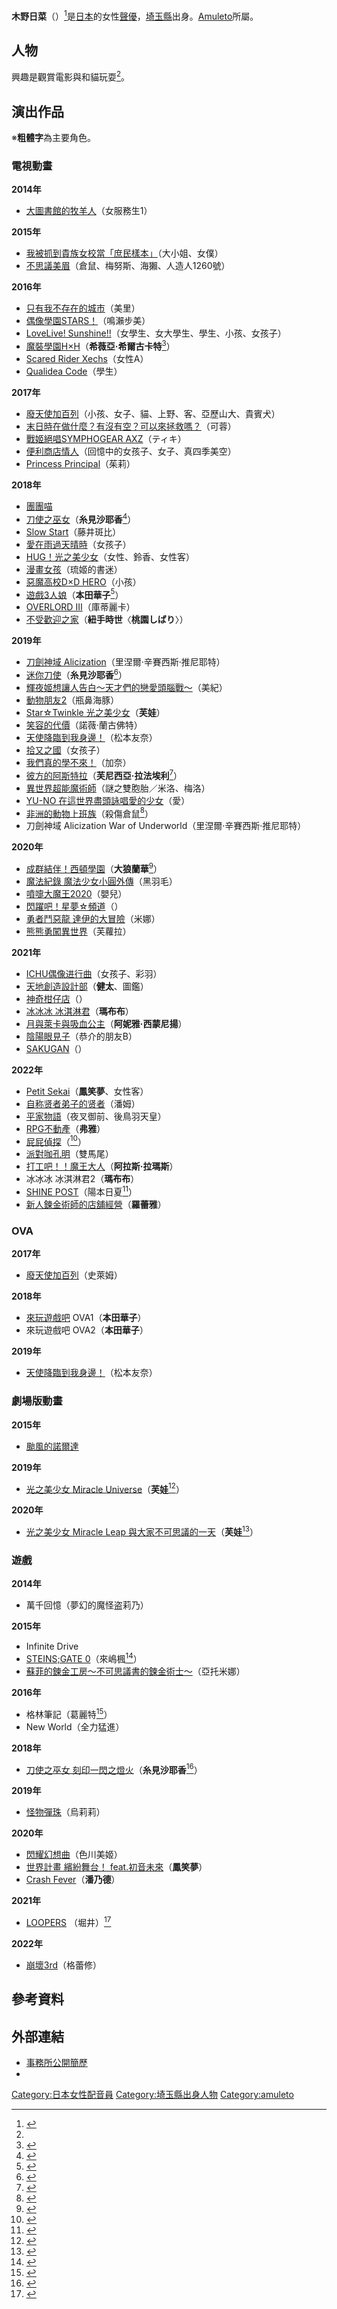 {{配音員
|姓名 = 木野日菜
|圖片 = 
|圖片尺寸 = 
|圖片簡介 = 
|原名 = 
|外文名 = 木野日菜
|外文 = 日文
|羅馬拼音 =
|英文名 = 
|暱稱 = 
|其他藝名 = 
|國籍 =
|民族 =
|籍貫 = 
|出生地= {{JPN}}[[埼玉縣|埼玉縣]]
|生年= 1997
|生月= 2
|生日= 12
|歿年= 
|歿月= 
|歿日= 
|逝世日期 = 
|逝世地點 = 
|職業 = 
|三圍 = 
|血型 = 
|教育程度 = 
|宗教信仰 =
|配偶 = 
|兒女 = 
|父母 = 
|出身地 = 
|出道作 = 
|代表作 =  本田華子（[[遊戲3人娘|遊戲3人娘]]）<br>鳳笑夢（[[世界計畫_多彩舞台_feat.初音未來|世界計畫]]）
|活動時期 = 
|活躍年代 = 
|唱片公司 =
|所屬 = [[Amuleto|Amuleto]]
|網站 = 
|相關團體 =
|module= {{Japanese|embed=yes|japanese=木野 日菜|kana=きの ひな|romaji=Kino Hina}}
}}
'''木野日菜'''（{{bd|1997年|2月12日|catIdx=Kino Hina}}）<ref name="profile">{{Cite web|url=http://amuleto.jp/talents/%E6%9C%A8%E9%87%8E-%E6%97%A5%E8%8F%9C.html|title=木野 日菜Profile|publisher=amuleto|accessdate=2016-06-24|archive-date=2016-06-10|archive-url=https://web.archive.org/web/20160610132519/http://amuleto.jp/talents/%E6%9C%A8%E9%87%8E-%E6%97%A5%E8%8F%9C.html|dead-url=yes|language=ja}}</ref>是[[日本|日本]]的女性[[聲優|聲優]]，[[埼玉縣|埼玉縣]]出身。[[Amuleto|Amuleto]]所屬。

== 人物 ==
興趣是觀賞電影與和貓玩耍<ref name="profile"/>。

== 演出作品 ==
※'''粗體字'''為主要角色。
=== 電視動畫 ===
'''2014年'''
* [[大圖書館的牧羊人|大圖書館的牧羊人]]（女服務生1）

'''2015年'''
* [[我被綁架到貴族女校當「庶民樣本」|我被抓到貴族女校當「庶民樣本」]]（大小姐、女僕）
* [[不思議美眉|不思議美眉]]（倉鼠、梅努斯、海獺、人造人1260號）

'''2016年'''
* [[只有我不存在的城市|只有我不存在的城市]]（美里）
* [[偶像學園STARS！|偶像學園STARS！]]（鳴瀨步美）
* [[LoveLive!_Sunshine!!|LoveLive! Sunshine!!]]（女學生、女大學生、學生、小孩、女孩子）
* [[魔裝學園H×H|魔裝學園H×H]]（'''希薇亞·希爾古卡特'''<ref>{{Cite web|url=http://www.masou-hh.com/staff|title=STAFF、CAST|publisher=電視動畫「魔裝學園H×H」官方網站|accessdate=2016-06-24|archive-date=2016-06-25|archive-url=https://web.archive.org/web/20160625010331/http://www.masou-hh.com/staff/|dead-url=no|language=ja}}</ref>）
* [[Scared_Rider_Xechs|Scared Rider Xechs]]（女性A）
* [[Qualidea_Code|Qualidea Code]]（學生）

'''2017年'''
* [[廢天使加百列|廢天使加百列]]（小孩、女子、貓、上野、客、亞歷山大、貴賓犬）
* [[末日時在做什麼？有沒有空？可以來拯救嗎？|末日時在做什麼？有沒有空？可以來拯救嗎？]]（可蓉）
* [[戰姬絕唱SYMPHOGEAR|戰姬絕唱SYMPHOGEAR AXZ]]（ティキ）
* [[便利商店情人|便利商店情人]]（回憶中的女孩子、女子、真四季美空）
* [[Princess_Principal|Princess Principal]]（茱莉）

'''2018年'''
* [[團團喵|團團喵]]
* [[刀使之巫女|刀使之巫女]]（'''糸見沙耶香'''<ref>{{Cite web|title=CHARACTER|work=原創動畫「刀使之巫女」官方網站|url=http://tojinomiko.jp/chara/04.html|accessdate=2017-08-11|archive-date=2017-08-11|archive-url=https://web.archive.org/web/20170811105603/http://tojinomiko.jp/chara/04.html|dead-url=no|language=ja}}</ref>）
* [[Slow_Start|Slow Start]]（藤井斑比）
* [[愛在雨過天晴時|愛在雨過天晴時]]（女孩子）
* [[HUG！光之美少女|HUG！光之美少女]]（女性、鈴香、女性客）
* [[漫畫女孩|漫畫女孩]]（琉姬的書迷）
* [[惡魔高校D×D|惡魔高校D×D HERO]]（小孩）
* [[遊戲3人娘|遊戲3人娘]]（'''本田華子'''<ref>{{Cite web|url=http://asobiasobase.com/character/|title=CHARACTER|work=電視動畫「遊戲3人娘」官方網站|accessdate=2018-03-19|archive-date=2018-03-19|archive-url=https://web.archive.org/web/20180319213743/http://asobiasobase.com/character/|dead-url=no|language=ja}}</ref>）
* [[OVERLORD_(小說)|OVERLORD III]]（庫蒂麗卡）
* [[不受歡迎之家|不受歡迎之家]]（'''紐手時世'''〈'''桃園しばり'''〉）

'''2019年'''
* [[刀劍神域|刀劍神域 Alicization]]（里涅爾·辛賽西斯·推尼耶特）<!-- 2019-01-12 -->
* [[刀使之巫女|迷你刀使]]（'''糸見沙耶香'''<ref>{{Cite web|url=http://minitoji.jp/staffcast|title=製作人員、聲優|work=電視動畫「迷你刀使」官方網站|accessdate=2018-11-11|archive-date=2018-11-10|archive-url=https://web.archive.org/web/20181110160229/http://minitoji.jp/staffcast/|dead-url=no|language=ja}}</ref>）<!-- 2019-01-12 -->
* [[輝夜姬想讓人告白～天才們的戀愛頭腦戰～|輝夜姬想讓人告白～天才們的戀愛頭腦戰～]]（美紀）<!-- 2019-01-26 -->
* [[動物朋友|動物朋友2]]（瓶鼻海豚）<!-- 2019-01-28 -->
* [[Star☆Twinkle_光之美少女|Star☆Twinkle 光之美少女]]（'''芙娃'''）<!-- 2019-02-03 -->
* [[笑容的代價|笑容的代價]]（諾薇·蘭古佛特）<!-- 2019-02-08 -->
* [[天使降臨到我身邊！|天使降臨到我身邊！]]（松本友奈）<!-- 2019-02-19 -->
* [[拾又之國|拾又之國]]（女孩子）<!-- 2019-05-12 -->
* [[我們真的學不來！|我們真的學不來！]]（加奈）<!-- 2019-06-29 -->
* [[彼方的阿斯特拉|彼方的阿斯特拉]]（'''芙尼西亞·拉法埃利'''<ref>{{Cite web|url=http://astra-anime.com/staffcast/|title=製作人員、聲優|work=電視動畫「彼方的阿斯特拉」官方網站|accessdate=2019-05-10|archive-date=2019-05-10|archive-url=https://web.archive.org/web/20190510111150/http://astra-anime.com/staffcast/|dead-url=yes|language=ja}}</ref>）<!-- 2019-07-03 -->
* [[異世界超能魔術師|異世界超能魔術師]]（謎之雙胞胎／米洛、梅洛）<!-- 2019-07-31 -->
* [[YU-NO_在這世界盡頭詠唱愛的少女|YU-NO 在這世界盡頭詠唱愛的少女]]（愛）<!-- 2019-09-17 -->
* [[非洲的動物上班族|非洲的動物上班族]]（殺傷倉鼠<ref>{{Cite web|url=http://afusara.com/staff.html|title=製作人員、聲優|work=電視動畫「非洲的動物上班族」官方網站|accessdate=2019-07-27|archive-date=2019-07-27|archive-url=https://web.archive.org/web/20190727094111/http://afusara.com/staff.html|dead-url=no|language=ja}}</ref>）<!-- 2019-10-13 -->
* 刀劍神域 Alicization War of Underworld（里涅爾·辛賽西斯·推尼耶特）<!-- 2019-11-16 -->

'''2020年'''
* [[成群結伴！西頓學園|成群結伴！西頓學園]]（'''大狼蘭華'''<ref>{{Cite web|url=https://anime-seton.jp/staffcast/|title=製作人員、聲優|work=電視動畫「成群結伴！西頓學園」官方網站|accessdate=2019-12-04|archive-date=2019-12-04|archive-url=https://web.archive.org/web/20191204091009/https://anime-seton.jp/staffcast/|dead-url=no|language=ja}}</ref>）<!-- 2020-01-06 -->
* [[魔法紀錄_魔法少女小圓外傳|魔法紀錄 魔法少女小圓外傳]]（黑羽毛）<!-- 2020-02-15 -->
* [[噴嚏大魔王|噴嚏大魔王2020]]（嬰兒）<!-- 2020-05-23 -->
* [[閃躍吧！星夢☆頻道|閃躍吧！星夢☆頻道]]（{{lang|ja|茶釜松らいあ}}）<!-- 2020-10-04 -->
* [[勇者鬥惡龍_達伊的大冒險|勇者鬥惡龍 達伊的大冒險]]（米娜）<!-- 2020-11-07 -->
* [[熊熊勇闖異世界|熊熊勇闖異世界]]（芙蘿拉）<!-- 2020-11-25 -->

'''2021年'''
* [[ICHU偶像进行曲|ICHU偶像进行曲]]（女孩子、彩羽）<!-- 2021-01-06 -->
* [[天地創造設計部|天地創造設計部]]（'''健太'''、圖鑑）<!-- 2021-01-07 -->
* [[神奇柑仔店|神奇柑仔店]]（{{lang|ja|まめ、つぶ}}）<!-- 2021-04-27 -->
* [[冰冰冰_冰淇淋君|冰冰冰 冰淇淋君]]（'''瑪布布'''）<!-- 2021-06-29 -->
* [[月與萊卡與吸血公主|月與萊卡與吸血公主]]（'''阿妮雅·西蒙尼揚'''）<!-- 2021-10-03 -->
* [[陰陽眼見子|陰陽眼見子]]（恭介的朋友B）<!-- 2021-10-24 -->
* [[SAKUGAN|SAKUGAN]]（{{lang|ja|リージア}}）<!-- 2021-11-11 -->

'''2022年'''
* [[世界計畫_繽紛舞台！_feat.初音未來|Petit Sekai]]（'''鳳笑夢'''、女性客）<!-- 2022-01-20 -->
* [[自称贤者弟子的贤者|自称贤者弟子的贤者]]（潘姆）<!-- 2022-03-01 -->
* [[平家物語_(動畫)|平家物語]]（夜叉御前、後鳥羽天皇）<!-- 2022-03-02 -->
* [[RPG不動產|RPG不動產]]（'''弗雅'''）<!-- 2022-04-06 -->
* [[屁屁偵探|屁屁偵探]]（{{lang|ja|タイコ}}<ref>{{Cite web|url=https://www.oshiri-tantei.com/character/other.html?char=char-other172|title=キャラクター|work=おしりたんてい アニメ公式ホームページ|accessdate=2022-06-08|archive-date=2022-06-07|archive-url=https://web.archive.org/web/20220607203045/https://www.oshiri-tantei.com/character/other.html?char=char-other172}}</ref>）<!-- 2022-06-04 -->
* [[派對咖孔明|派對咖孔明]]（雙馬尾）<!-- 2022-06-14 -->
* [[打工吧！魔王大人|打工吧！！魔王大人]]（'''阿拉斯·拉瑪斯'''）<!-- 2022-07 -->
* 冰冰冰 冰淇淋君2（'''瑪布布'''）<!-- 2022-07 -->
* [[SHINE_POST|SHINE POST]]（陽本日夏<ref>{{Cite web|url=https://natalie.mu/comic/news/480640|script-title=ja:「シャインポスト」ゆらシス＆FFFのキャラビジュ解禁、新キャストに古賀葵ら|website=[[Comic_Natalie|Comic Natalie]]|date=2022-06-07|accessdate=2022-06-07|language=ja|archive-date=2022-06-08|archive-url=https://web.archive.org/web/20220608135314/https://natalie.mu/comic/news/480640}}</ref>）<!-- 2022-07 -->
* [[新人鍊金術師的店舖經營|新人鍊金術師的店舖經營]]（'''羅蕾雅'''）<!-- 2022-10 -->

=== OVA ===
'''2017年'''
* [[廢天使加百列|廢天使加百列]]（史萊姆）
'''2018年'''
* [[來玩遊戲吧|來玩遊戲吧]] OVA1（'''本田華子'''）<!--11月28日-->
* 來玩遊戲吧 OVA2（'''本田華子'''）<!--12月21日-->
'''2019年'''
* [[天使降臨到我身邊！|天使降臨到我身邊！]]（松本友奈）

=== 劇場版動畫 ===
'''2015年'''
* [[颱風的諾爾達|颱風的諾爾達]]
'''2019年'''
* [[光之美少女_Miracle_Universe|光之美少女 Miracle Universe]]（'''芙娃'''<ref>{{Cite web|url=http://www.precure-miracleuniverse.com/pc/|title=劇場版動畫「光之美少女 Miracle Universe」官方網站|accessdate=2019-01-22|archive-date=2019-01-13|archive-url=https://web.archive.org/web/20190113060416/http://www.precure-miracleuniverse.com/pc/|dead-url=no|language=ja}}</ref>）
'''2020年'''
* [[光之美少女_Miracle_Leap_與大家不可思議的一天|光之美少女 Miracle Leap 與大家不可思議的一天]]（'''芙娃'''<ref>{{Cite web|url=https://spring.precure-movie.com/pc/|title=劇場版動畫「光之美少女 Miracle Leap 與大家不可思議的一天」官方網站|accessdate=2020-01-07|archive-date=2019-12-10|archive-url=https://web.archive.org/web/20191210120316/https://spring.precure-movie.com/pc/|dead-url=no|language=ja}}</ref>）

=== 遊戲 ===
'''2014年'''
* 萬千回憶（夢幻的魔怪盗莉乃）
'''2015年'''
* Infinite Drive
* [[命運石之門|STEINS;GATE 0]]（來嶋楓<ref>{{cite web|url=http://steinsgate0.jp/cast/|title=CAST|work=『STEINS；GATE 0』 シュタインズ・ゲート ゼロ 公式サイト|accessdate=2016-09-15|archive-date=2016-09-22|archive-url=https://web.archive.org/web/20160922234558/http://steinsgate0.jp/cast/|dead-url=no|language=ja}}</ref>）
* [[蘇菲的鍊金工房～不可思議書的鍊金術士～|蘇菲的鍊金工房～不可思議書的鍊金術士～]]（亞托米娜）
'''2016年'''
* 格林筆記（葛麗特<ref>{{Cite web|publisher=アスキー・メディアワークス|work=電撃オンライン|url=http://dengekionline.com/elem/000/001/229/1229048/|title=『グリムノーツ』新キャラはマッチ売りの少女、いばら姫など。新ストーリーはジャンヌ・ダルク|date=2016-02-26|accessdate=2016-02-26|archive-date=2016-02-29|archive-url=https://web.archive.org/web/20160229004341/http://dengekionline.com/elem/000/001/229/1229048/|dead-url=no|language=ja}}</ref>）
* New World（全力猛進{{lang|ja|あるにゃーと}}）
'''2018年'''
* [[刀使之巫女|刀使之巫女 刻印一閃之燈火]]（'''糸見沙耶香'''<ref>{{Cite web|url=http://tojinomiko-tomoshibi.jp/character/#sayaka|title=CHARACTER|work=刀使之巫女 刻印一閃之燈火|publisher=SQUARE ENIX|accessdate=2017-09-23|archive-date=2017-09-23|archive-url=https://web.archive.org/web/20170923145208/http://tojinomiko-tomoshibi.jp/character/#sayaka|dead-url=yes|language=ja}}</ref>）
'''2019年'''
* [[怪物彈珠|怪物彈珠]]（烏莉莉）
'''2020年'''
* [[閃耀幻想曲|閃耀幻想曲]]（色川美姬）
* [[世界計畫_繽紛舞台！_feat.初音未來|世界計畫 繽紛舞台！ feat.初音未來]]（'''鳳笑夢'''）
* [[Crash_Fever|Crash Fever]]（'''潘乃德'''）
'''2021年'''
* [[LOOPERS_(遊戲)|LOOPERS]]  （堀井）<ref>{{cite web|url=https://key.visualarts.gr.jp/kinetic/loopers/index.html#character|title=登場人物|publisher=[[Key_(遊戲品牌)|Key]]|accessdate=2021-02-20|language=ja|archive-date=2021-01-21|archive-url=https://web.archive.org/web/20210121034913/https://key.visualarts.gr.jp/kinetic/loopers/index.html#character|dead-url=no}}</ref>
'''2022年'''
* [[崩壞3rd|崩壞3rd]]（格蕾修）

== 參考資料 ==
{{Reflist|2}}

== 外部連結 ==
* [http://amuleto.jp/talents/%E6%9C%A8%E9%87%8E-%E6%97%A5%E8%8F%9C.html 事務所公開簡歷] {{Wayback|url=http://amuleto.jp/talents/%E6%9C%A8%E9%87%8E-%E6%97%A5%E8%8F%9C.html |date=20160610132519 }}{{ja icon}}
* {{Twitter|hinappp8}}{{ja icon}}

{{amuleto}}
{{DEFAULTSORT:Kino Hina}}
[[Category:日本女性配音員|Category:日本女性配音員]]
[[Category:埼玉縣出身人物|Category:埼玉縣出身人物]]
[[Category:amuleto|Category:amuleto]]